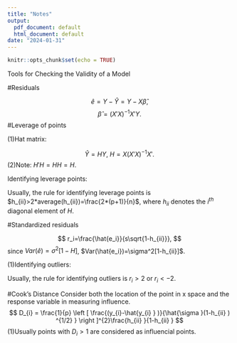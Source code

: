 ---
title: "Notes"
output:
  pdf_document: default
  html_document: default
date: "2024-01-31"
---

```{r setup, include=FALSE}
knitr::opts_chunk$set(echo = TRUE)
```


Tools for Checking the Validity of a Model

#Residuals

$$
\hat{e}=Y-\hat{Y}=Y-X\hat{\beta},
$$
$$
\hat{\beta}={(X'X)}^{-1}X'Y.
$$
#Leverage of points

(1)Hat matrix:

$$
\hat{Y}=HY, \ H= X{(X'X)}^{-1}X'.
$$
(2)Note: $H'H=HH=H$.

Identifying leverage points:

Usually, the rule for identifying leverage points is $h_{ii}>2*average(h_{ii})=\frac{2*(p+1)}{n}$, where $h_{ii}$ denotes the $i^{th}$ diagonal element of $H$.



#Standardized residuals

$$
r_i=\frac{\hat{e_i}}{s\sqrt{1-h_{ii}}},
$$
since $Var(\hat{e})=\sigma^2[1-H]$, $Var(\hat{e_i})=\sigma^2[1-h_{ii}]$.

(1)Identifying outliers:

Usually, the rule for identifying outliers is $r_{i}>2$ or $r_{i}<-2$.


#Cook's Distance
Consider both the location of the point in x space and the response variable in measuring influence.
$$
D_{i}  = \frac{1}{p} \left [ \frac{(y_{i}-\hat{y_{i} }  )}{\hat{\sigma  }(1-h_{ii} ) ^{1/2}  } \right ]^{2}\frac{h_{ii} }{1-h_{ii} }   
$$
(1)Usually points with $D_{i}>1$ are considered as influencial points.
